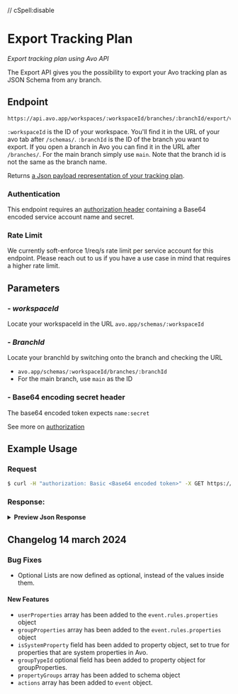 // cSpell:disable

# Export Tracking Plan

_Export tracking plan using Avo API_

The Export API gives you the possibility to export your Avo tracking plan as JSON Schema from any branch.

## Endpoint

```Url
https://api.avo.app/workspaces/:workspaceId/branches/:branchId/export/v1
```

`:workspaceId` is the ID of your workspace. You'll find it in the URL of your avo tab after `/schemas/`. `:branchId` is the ID of the branch you want to export. If you open a branch in Avo you can find it in the URL after `/branches/`. For the main branch simply use `main`. Note that the branch id is not the same as the branch name.

Returns [a Json payload representation of your tracking plan](/publishing/publishing/overview#payload-format).

### Authentication

This endpoint requires an [authorization header](/public-api/authentication#authenticating-with-avo-api) containing a Base64 encoded service account name and secret.

### Rate Limit

We currently soft-enforce 1/req/s rate limit per service account for this endpoint. Please reach out to us if you have a use case in mind that requires a higher rate limit.

## Parameters

### - _workspaceId_

Locate your workspaceId in the URL
`avo.app/schemas/:workspaceId`

### - _BranchId_

Locate your branchId by switching onto the branch and checking the URL

- `avo.app/schemas/:workspaceId/branches/:branchId`
- For the main branch, use `main` as the ID

### - Base64 encoding secret header

The base64 encoded token expects `name:secret`

See more on [authorization](/public-api/authentication#authenticating-with-avo-api)

## Example Usage

### Request

```sh
$ curl -H "authorization: Basic <Base64 encoded token>" -X GET https://api.avo.app/workspaces/:workspaceId/branches/main/export/v1
```

### Response:

<details>
<summary><b> Preview Json Response </b></summary>
```json
{
  "name": "Exported Tracking Plan: main",
  "events": [
    {
      "id": "C3XnUJ3kRq",
      "name": "page_viewed",
      "description": "When a user views a web page within the website",
      "triggers": [],
      "tags": ["Tier 3 - UI"],
      "categories": ["ujPLZEoj9"],
      "actions": ["skipLogEvent", "page"],
      "sources": [
        {
          "id": "Z8siDew5I",
          "name": "Website",
          "implementWithCodegen": true,
          "destinations": [
            {
              "id": "YQ2yA9OUm"
            }
          ]
        }
      ],
      "rules": {
        "$schema": "http://json-schema.org/draft-06/schema#",
        "type": "object",
        "required": ["properties", "nameMapping"],
        "nameMapping": [],
        "properties": {
          "properties": {
            "type": "object",
            "properties": {
              "page_title": {
                "id": "ElSfT9WzR",
                "index": 0,
                "description": "Title of the web page",
                "nameMapping": [],
                "isSystemProperty": false,
                "type": "string"
              },
              "page_url": {
                "id": "ojoRkR5_-",
                "index": 1,
                "description": "URL of the web page",
                "nameMapping": [],
                "isSystemProperty": false,
                "type": "string"
              },
              "page_query": {
                "id": "rQ8gO_Oyf",
                "index": 2,
                "description": "HTML query string from page URL (?variable=value etc)",
                "nameMapping": [],
                "isSystemProperty": false,
                "type": "string"
              },
              "app_name": {
                "id": "T3A3iFXh7P",
                "index": 3,
                "description": "Name of the application that is generating the events",
                "nameMapping": [],
                "isSystemProperty": true,
                "type": "string"
              },
              "app_version": {
                "id": "EPZIK4ZilD",
                "index": 4,
                "description": "Version of the application that is creating the events",
                "nameMapping": [],
                "isSystemProperty": true,
                "type": "string"
              }
            },
            "additionalProperties": false,
            "required": [
              "page_title",
              "page_url",
              "page_query",
              "app_name",
              "app_version"
            ]
          }
        }
      }
    },
    {
      "id": "3ysJ7dtvo",
      "name": "link_clicked",
      "description": "When a user clicks a web link",
      "triggers": [],
      "tags": ["Tier 3 - UI"],
      "categories": ["ujPLZEoj9"],
      "actions": ["logEvent"],
      "sources": [
        {
          "id": "Z8siDew5I",
          "name": "Website",
          "implementWithCodegen": true,
          "destinations": [
            {
              "id": "YQ2yA9OUm"
            }
          ]
        }
      ],
      "rules": {
        "$schema": "http://json-schema.org/draft-06/schema#",
        "type": "object",
        "required": ["properties", "nameMapping"],
        "nameMapping": [],
        "properties": {
          "properties": {
            "type": "object",
            "properties": {
              "link_label": {
                "id": "PBwPS4fHR",
                "index": 0,
                "description": "The label on the link as seen by the user",
                "nameMapping": [],
                "isSystemProperty": false,
                "type": "string"
              },
              "link_url": {
                "id": "najwoUnNr",
                "index": 1,
                "description": "The destination URL of the link",
                "nameMapping": [],
                "isSystemProperty": false,
                "type": "string"
              },
              "app_name": {
                "id": "T3A3iFXh7P",
                "index": 2,
                "description": "Name of the application that is generating the events",
                "nameMapping": [],
                "isSystemProperty": true,
                "type": "string"
              },
              "app_version": {
                "id": "EPZIK4ZilD",
                "index": 3,
                "description": "Version of the application that is creating the events",
                "nameMapping": [],
                "isSystemProperty": true,
                "type": "string"
              }
            },
            "additionalProperties": false,
            "required": ["link_label", "link_url", "app_name", "app_version"]
          }
        }
      }
    },
    {
      "id": "IoEtIvfQBw",
      "name": "user_account_created",
      "description": "When a user creates an account",
      "triggers": [],
      "tags": ["Tier 1 - Customer/Revenue"],
      "categories": ["U2yiEhv-z"],
      "actions": ["logEvent", "identify"],
      "sources": [
        {
          "id": "g8jALgEm8",
          "name": "Backend",
          "implementWithCodegen": true,
          "destinations": [
            {
              "id": "YQ2yA9OUm"
            },
            {
              "id": "jNEdDoL-7"
            },
            {
              "id": "MrfxKOlw8"
            }
          ]
        }
      ],
      "rules": {
        "$schema": "http://json-schema.org/draft-06/schema#",
        "type": "object",
        "required": ["properties", "nameMapping"],
        "nameMapping": [],
        "properties": {
          "properties": {
            "type": "object",
            "properties": {
              "authentication_method": {
                "id": "AQlf1NLD_k",
                "index": 0,
                "description": "The mechanism by which the user authenticated their account (e.g. Google SSO, Apple SSO, email/pass)",
                "nameMapping": [],
                "isSystemProperty": false,
                "type": "string"
              },
              "app_name": {
                "id": "T3A3iFXh7P",
                "index": 1,
                "description": "Name of the application that is generating the events",
                "nameMapping": [],
                "isSystemProperty": true,
                "type": "string"
              },
              "app_version": {
                "id": "EPZIK4ZilD",
                "index": 2,
                "description": "Version of the application that is creating the events",
                "nameMapping": [],
                "isSystemProperty": true,
                "type": "string"
              }
            },
            "additionalProperties": false,
            "required": ["authentication_method", "app_name", "app_version"]
          },
          "userProperties": {
            "type": "object",
            "properties": {
              "user_first_name": {
                "id": "HSBADFYrPB",
                "index": 0,
                "description": "User's first name",
                "nameMapping": [],
                "isSystemProperty": false,
                "type": "string"
              },
              "user_surname": {
                "id": "rSGLlBzhEg",
                "index": 1,
                "description": "User's surname",
                "nameMapping": [],
                "isSystemProperty": false,
                "type": "string"
              },
              "user_email_address": {
                "id": "sEaU5fCUNz",
                "index": 2,
                "description": "User's email address",
                "nameMapping": [],
                "isSystemProperty": false,
                "type": "string"
              },
              "user_country": {
                "id": "pQqfhfFcMZ",
                "index": 3,
                "description": "The country the user is based in",
                "nameMapping": [],
                "isSystemProperty": false,
                "type": "string"
              },
              "user_language": {
                "id": "jHb6HjMpbB",
                "index": 4,
                "description": "The language the user has set within the application",
                "nameMapping": [],
                "isSystemProperty": false,
                "type": "string"
              }
            },
            "additionalProperties": false,
            "required": [
              "user_first_name",
              "user_surname",
              "user_email_address",
              "user_country",
              "user_language"
            ]
          }
        }
      }
    },
    {
      "id": "usqGPDSbeL",
      "name": "product_viewed",
      "description": "When a user views a product page",
      "triggers": [],
      "tags": ["Tier 2 - Product"],
      "categories": ["o2odrHGgK"],
      "actions": ["logEvent"],
      "sources": [
        {
          "id": "WmAiFg1DR",
          "name": "Android",
          "implementWithCodegen": true,
          "destinations": [
            {
              "id": "YQ2yA9OUm"
            }
          ]
        },
        {
          "id": "8ZF8Z5i4M",
          "name": "iOS",
          "implementWithCodegen": true,
          "destinations": [
            {
              "id": "YQ2yA9OUm"
            }
          ]
        },
        {
          "id": "Z8siDew5I",
          "name": "Website",
          "implementWithCodegen": true,
          "destinations": [
            {
              "id": "YQ2yA9OUm"
            }
          ]
        }
      ],
      "rules": {
        "$schema": "http://json-schema.org/draft-06/schema#",
        "type": "object",
        "required": ["properties", "nameMapping"],
        "nameMapping": [],
        "properties": {
          "properties": {
            "type": "object",
            "properties": {
              "product_id": {
                "id": "Bslqe3Ili",
                "index": 0,
                "description": "Identifier for the product",
                "nameMapping": [],
                "isSystemProperty": false,
                "type": "string"
              },
              "product_display_name": {
                "id": "f2SJjht-L",
                "index": 1,
                "description": "The name of the product as shown to the user",
                "nameMapping": [],
                "isSystemProperty": false,
                "type": "string"
              },
              "product_price_usd": {
                "id": "kzGzqqf6D",
                "index": 2,
                "description": "The price of the product in USD (ex tax+shipping)",
                "nameMapping": [],
                "isSystemProperty": false,
                "type": "number"
              },
              "product_category": {
                "id": "QqDB4vxlK",
                "index": 3,
                "description": "The category of the product",
                "nameMapping": [],
                "isSystemProperty": false,
                "type": "string",
                "enum": ["electronics", "clothing", "food", "outdoors"]
              },
              "product_description": {
                "id": "8ZoOLi3hF",
                "index": 4,
                "description": "Description of the product",
                "nameMapping": [],
                "isSystemProperty": false,
                "type": "string"
              },
              "app_name": {
                "id": "T3A3iFXh7P",
                "index": 5,
                "description": "Name of the application that is generating the events",
                "nameMapping": [],
                "isSystemProperty": true,
                "type": "string"
              },
              "app_version": {
                "id": "EPZIK4ZilD",
                "index": 6,
                "description": "Version of the application that is creating the events",
                "nameMapping": [],
                "isSystemProperty": true,
                "type": "string"
              }
            },
            "additionalProperties": false,
            "required": [
              "product_id",
              "product_display_name",
              "product_price_usd",
              "product_category",
              "product_description",
              "app_name",
              "app_version"
            ]
          }
        }
      }
    },
    {
      "id": "VSKv7P38Cg",
      "name": "product_added_to_basket",
      "description": "When a user adds a product to their basket",
      "triggers": [],
      "tags": ["Tier 2 - Product"],
      "categories": ["o2odrHGgK"],
      "actions": ["logEvent"],
      "sources": [
        {
          "id": "WmAiFg1DR",
          "name": "Android",
          "implementWithCodegen": false,
          "destinations": [
            {
              "id": "jNEdDoL-7"
            },
            {
              "id": "YQ2yA9OUm"
            }
          ]
        },
        {
          "id": "8ZF8Z5i4M",
          "name": "iOS",
          "implementWithCodegen": false,
          "destinations": [
            {
              "id": "jNEdDoL-7"
            },
            {
              "id": "YQ2yA9OUm"
            }
          ]
        },
        {
          "id": "Z8siDew5I",
          "name": "Website",
          "implementWithCodegen": false,
          "destinations": [
            {
              "id": "YQ2yA9OUm"
            }
          ]
        }
      ],
      "rules": {
        "$schema": "http://json-schema.org/draft-06/schema#",
        "type": "object",
        "required": ["properties", "nameMapping"],
        "nameMapping": [],
        "properties": {
          "properties": {
            "type": "object",
            "properties": {
              "product_id": {
                "id": "Bslqe3Ili",
                "index": 0,
                "description": "Identifier for the product",
                "nameMapping": [],
                "isSystemProperty": false,
                "type": "string"
              },
              "product_display_name": {
                "id": "f2SJjht-L",
                "index": 1,
                "description": "The name of the product as shown to the user",
                "nameMapping": [],
                "isSystemProperty": false,
                "type": "string"
              },
              "product_price_usd": {
                "id": "kzGzqqf6D",
                "index": 2,
                "description": "The price of the product in USD (ex tax+shipping)",
                "nameMapping": [],
                "isSystemProperty": false,
                "type": "number"
              },
              "product_category": {
                "id": "QqDB4vxlK",
                "index": 3,
                "description": "The category of the product",
                "nameMapping": [],
                "isSystemProperty": false,
                "type": "string",
                "enum": ["electronics", "clothing", "food", "outdoors"]
              },
              "product_description": {
                "id": "8ZoOLi3hF",
                "index": 4,
                "description": "Description of the product",
                "nameMapping": [],
                "isSystemProperty": false,
                "type": "string"
              },
              "app_name": {
                "id": "T3A3iFXh7P",
                "index": 5,
                "description": "Name of the application that is generating the events",
                "nameMapping": [],
                "isSystemProperty": true,
                "type": "string"
              },
              "app_version": {
                "id": "EPZIK4ZilD",
                "index": 6,
                "description": "Version of the application that is creating the events",
                "nameMapping": [],
                "isSystemProperty": true,
                "type": "string"
              }
            },
            "additionalProperties": false,
            "required": [
              "product_id",
              "product_display_name",
              "product_price_usd",
              "product_category",
              "product_description",
              "app_name",
              "app_version"
            ]
          }
        }
      }
    },
    {
      "id": "7G61o4B9G",
      "name": "checkout_started",
      "description": "When a user starts the checkout process",
      "triggers": [],
      "tags": ["Tier 1 - Customer/Revenue"],
      "categories": ["crsxPVqkt"],
      "actions": ["logEvent"],
      "sources": [
        {
          "id": "WmAiFg1DR",
          "name": "Android",
          "implementWithCodegen": false,
          "destinations": [
            {
              "id": "MrfxKOlw8"
            },
            {
              "id": "jNEdDoL-7"
            },
            {
              "id": "YQ2yA9OUm"
            }
          ]
        },
        {
          "id": "8ZF8Z5i4M",
          "name": "iOS",
          "implementWithCodegen": false,
          "destinations": [
            {
              "id": "MrfxKOlw8"
            },
            {
              "id": "jNEdDoL-7"
            },
            {
              "id": "YQ2yA9OUm"
            }
          ]
        },
        {
          "id": "Z8siDew5I",
          "name": "Website",
          "implementWithCodegen": false,
          "destinations": [
            {
              "id": "YQ2yA9OUm"
            },
            {
              "id": "jNEdDoL-7"
            }
          ]
        }
      ],
      "rules": {
        "$schema": "http://json-schema.org/draft-06/schema#",
        "type": "object",
        "required": ["properties", "nameMapping"],
        "nameMapping": [],
        "properties": {
          "properties": {
            "type": "object",
            "properties": {
              "checkout_id": {
                "id": "9_FVqqEuw",
                "index": 0,
                "description": "Identifier for the checkout process",
                "nameMapping": [],
                "isSystemProperty": false,
                "type": "string"
              },
              "checkout_basket": {
                "id": "SqIVNBclU",
                "index": 1,
                "description": "List of product property bundle objects",
                "nameMapping": [],
                "isSystemProperty": false,
                "type": "array",
                "items": {
                  "type": "object",
                  "properties": {},
                  "additionalProperties": false
                }
              },
              "checkout_payment_method": {
                "id": "TXFbynuna",
                "index": 2,
                "description": "The payment method selected during the checkout",
                "nameMapping": [],
                "isSystemProperty": false,
                "type": ["string", "null"],
                "enum": ["paypal", "card", "gpay", "apple_pay"]
              },
              "checkout_total_local": {
                "id": "0pM63DmMx",
                "index": 3,
                "description": "Total amount of the order in local currency (ex shipping + tax)",
                "nameMapping": [],
                "isSystemProperty": false,
                "type": "number"
              },
              "checkout_delivery_address": {
                "id": "IR8foGF9s",
                "index": 4,
                "description": "Delivery address for the order to be shipped to",
                "nameMapping": [],
                "isSystemProperty": false,
                "type": ["string", "null"]
              },
              "checkout_delivery_method": {
                "id": "Ew_BIhOfS",
                "index": 5,
                "description": "The delivery method selected during the checkout process",
                "nameMapping": [],
                "isSystemProperty": false,
                "type": ["string", "null"],
                "enum": ["next_day", "standard", "named_day"]
              },
              "app_name": {
                "id": "T3A3iFXh7P",
                "index": 6,
                "description": "Name of the application that is generating the events",
                "nameMapping": [],
                "isSystemProperty": true,
                "type": "string"
              },
              "app_version": {
                "id": "EPZIK4ZilD",
                "index": 7,
                "description": "Version of the application that is creating the events",
                "nameMapping": [],
                "isSystemProperty": true,
                "type": "string"
              }
            },
            "additionalProperties": false,
            "required": [
              "checkout_id",
              "checkout_basket",
              "checkout_total_local",
              "app_name",
              "app_version"
            ]
          }
        }
      }
    },
    {
      "id": "dKxlmCGgz",
      "name": "product_removed_from_basket",
      "description": "When a user removes a product from the basket",
      "triggers": [],
      "tags": ["Tier 2 - Product"],
      "categories": ["o2odrHGgK"],
      "actions": ["logEvent"],
      "sources": [
        {
          "id": "WmAiFg1DR",
          "name": "Android",
          "implementWithCodegen": true,
          "destinations": [
            {
              "id": "YQ2yA9OUm"
            }
          ]
        },
        {
          "id": "8ZF8Z5i4M",
          "name": "iOS",
          "implementWithCodegen": true,
          "destinations": [
            {
              "id": "YQ2yA9OUm"
            }
          ]
        },
        {
          "id": "Z8siDew5I",
          "name": "Website",
          "implementWithCodegen": true,
          "destinations": [
            {
              "id": "YQ2yA9OUm"
            }
          ]
        }
      ],
      "rules": {
        "$schema": "http://json-schema.org/draft-06/schema#",
        "type": "object",
        "required": ["properties", "nameMapping"],
        "nameMapping": [],
        "properties": {
          "properties": {
            "type": "object",
            "properties": {
              "product_id": {
                "id": "Bslqe3Ili",
                "index": 0,
                "description": "Identifier for the product",
                "nameMapping": [],
                "isSystemProperty": false,
                "type": "string"
              },
              "product_display_name": {
                "id": "f2SJjht-L",
                "index": 1,
                "description": "The name of the product as shown to the user",
                "nameMapping": [],
                "isSystemProperty": false,
                "type": "string"
              },
              "product_price_usd": {
                "id": "kzGzqqf6D",
                "index": 2,
                "description": "The price of the product in USD (ex tax+shipping)",
                "nameMapping": [],
                "isSystemProperty": false,
                "type": "number"
              },
              "product_category": {
                "id": "QqDB4vxlK",
                "index": 3,
                "description": "The category of the product",
                "nameMapping": [],
                "isSystemProperty": false,
                "type": "string",
                "enum": ["electronics", "clothing", "food", "outdoors"]
              },
              "product_description": {
                "id": "8ZoOLi3hF",
                "index": 4,
                "description": "Description of the product",
                "nameMapping": [],
                "isSystemProperty": false,
                "type": "string"
              },
              "app_name": {
                "id": "T3A3iFXh7P",
                "index": 5,
                "description": "Name of the application that is generating the events",
                "nameMapping": [],
                "isSystemProperty": true,
                "type": "string"
              },
              "app_version": {
                "id": "EPZIK4ZilD",
                "index": 6,
                "description": "Version of the application that is creating the events",
                "nameMapping": [],
                "isSystemProperty": true,
                "type": "string"
              }
            },
            "additionalProperties": false,
            "required": [
              "product_id",
              "product_display_name",
              "product_price_usd",
              "product_category",
              "product_description",
              "app_name",
              "app_version"
            ]
          }
        }
      }
    },
    {
      "id": "taWnl30zC",
      "name": "user_logged_in",
      "description": "When a user logs into their account",
      "triggers": [],
      "tags": ["Tier 3 - UI"],
      "categories": ["ujPLZEoj9"],
      "actions": ["logEvent", "identify"],
      "sources": [
        {
          "id": "WmAiFg1DR",
          "name": "Android",
          "implementWithCodegen": true,
          "destinations": [
            {
              "id": "YQ2yA9OUm"
            }
          ]
        },
        {
          "id": "8ZF8Z5i4M",
          "name": "iOS",
          "implementWithCodegen": true,
          "destinations": [
            {
              "id": "YQ2yA9OUm"
            }
          ]
        },
        {
          "id": "Z8siDew5I",
          "name": "Website",
          "implementWithCodegen": true,
          "destinations": [
            {
              "id": "YQ2yA9OUm"
            }
          ]
        }
      ],
      "rules": {
        "$schema": "http://json-schema.org/draft-06/schema#",
        "type": "object",
        "required": ["properties", "nameMapping"],
        "nameMapping": [],
        "properties": {
          "properties": {
            "type": "object",
            "properties": {
              "authentication_method": {
                "id": "AQlf1NLD_k",
                "index": 0,
                "description": "The mechanism by which the user authenticated their account (e.g. Google SSO, Apple SSO, email/pass)",
                "nameMapping": [],
                "isSystemProperty": false,
                "type": "string"
              },
              "app_name": {
                "id": "T3A3iFXh7P",
                "index": 1,
                "description": "Name of the application that is generating the events",
                "nameMapping": [],
                "isSystemProperty": true,
                "type": "string"
              },
              "app_version": {
                "id": "EPZIK4ZilD",
                "index": 2,
                "description": "Version of the application that is creating the events",
                "nameMapping": [],
                "isSystemProperty": true,
                "type": "string"
              }
            },
            "additionalProperties": false,
            "required": ["authentication_method", "app_name", "app_version"]
          }
        }
      }
    },
    {
      "id": "UZqMos5s2",
      "name": "checkout_delivery_confirmed",
      "description": "When a user adds/confirms their delivery details",
      "triggers": [],
      "tags": ["Tier 2 - Product"],
      "categories": ["crsxPVqkt"],
      "actions": ["logEvent"],
      "sources": [
        {
          "id": "WmAiFg1DR",
          "name": "Android",
          "implementWithCodegen": true,
          "destinations": [
            {
              "id": "YQ2yA9OUm"
            }
          ]
        },
        {
          "id": "8ZF8Z5i4M",
          "name": "iOS",
          "implementWithCodegen": true,
          "destinations": [
            {
              "id": "YQ2yA9OUm"
            }
          ]
        },
        {
          "id": "Z8siDew5I",
          "name": "Website",
          "implementWithCodegen": true,
          "destinations": [
            {
              "id": "YQ2yA9OUm"
            }
          ]
        }
      ],
      "rules": {
        "$schema": "http://json-schema.org/draft-06/schema#",
        "type": "object",
        "required": ["properties", "nameMapping"],
        "nameMapping": [],
        "properties": {
          "properties": {
            "type": "object",
            "properties": {
              "checkout_id": {
                "id": "9_FVqqEuw",
                "index": 0,
                "description": "Identifier for the checkout process",
                "nameMapping": [],
                "isSystemProperty": false,
                "type": "string"
              },
              "checkout_basket": {
                "id": "SqIVNBclU",
                "index": 1,
                "description": "List of product property bundle objects",
                "nameMapping": [],
                "isSystemProperty": false,
                "type": "array",
                "items": {
                  "type": "object",
                  "properties": {},
                  "additionalProperties": false
                }
              },
              "checkout_payment_method": {
                "id": "TXFbynuna",
                "index": 2,
                "description": "The payment method selected during the checkout",
                "nameMapping": [],
                "isSystemProperty": false,
                "type": ["string", "null"],
                "enum": ["paypal", "card", "gpay", "apple_pay"]
              },
              "checkout_total_local": {
                "id": "0pM63DmMx",
                "index": 3,
                "description": "Total amount of the order in local currency (ex shipping + tax)",
                "nameMapping": [],
                "isSystemProperty": false,
                "type": "number"
              },
              "checkout_delivery_address": {
                "id": "IR8foGF9s",
                "index": 4,
                "description": "Delivery address for the order to be shipped to",
                "nameMapping": [],
                "isSystemProperty": false,
                "type": "string"
              },
              "checkout_delivery_method": {
                "id": "Ew_BIhOfS",
                "index": 5,
                "description": "The delivery method selected during the checkout process",
                "nameMapping": [],
                "isSystemProperty": false,
                "type": "string",
                "enum": ["next_day", "standard", "named_day"]
              },
              "app_name": {
                "id": "T3A3iFXh7P",
                "index": 6,
                "description": "Name of the application that is generating the events",
                "nameMapping": [],
                "isSystemProperty": true,
                "type": "string"
              },
              "app_version": {
                "id": "EPZIK4ZilD",
                "index": 7,
                "description": "Version of the application that is creating the events",
                "nameMapping": [],
                "isSystemProperty": true,
                "type": "string"
              }
            },
            "additionalProperties": false,
            "required": [
              "checkout_id",
              "checkout_basket",
              "checkout_total_local",
              "checkout_delivery_address",
              "checkout_delivery_method",
              "app_name",
              "app_version"
            ]
          }
        }
      }
    },
    {
      "id": "DsgnVFXkV",
      "name": "checkout_payment_confirmed",
      "description": "When a user adds/confirms their payment details",
      "triggers": [],
      "tags": ["Tier 2 - Product"],
      "categories": ["crsxPVqkt"],
      "actions": ["logEvent"],
      "sources": [
        {
          "id": "WmAiFg1DR",
          "name": "Android",
          "implementWithCodegen": false,
          "destinations": [
            {
              "id": "YQ2yA9OUm"
            }
          ]
        },
        {
          "id": "8ZF8Z5i4M",
          "name": "iOS",
          "implementWithCodegen": false,
          "destinations": [
            {
              "id": "YQ2yA9OUm"
            }
          ]
        },
        {
          "id": "Z8siDew5I",
          "name": "Website",
          "implementWithCodegen": false,
          "destinations": [
            {
              "id": "YQ2yA9OUm"
            }
          ]
        }
      ],
      "rules": {
        "$schema": "http://json-schema.org/draft-06/schema#",
        "type": "object",
        "required": ["properties", "nameMapping"],
        "nameMapping": [],
        "properties": {
          "properties": {
            "type": "object",
            "properties": {
              "checkout_id": {
                "id": "9_FVqqEuw",
                "index": 0,
                "description": "Identifier for the checkout process",
                "nameMapping": [],
                "isSystemProperty": false,
                "type": "string"
              },
              "checkout_basket": {
                "id": "SqIVNBclU",
                "index": 1,
                "description": "List of product property bundle objects",
                "nameMapping": [],
                "isSystemProperty": false,
                "type": "array",
                "items": {
                  "type": "object",
                  "properties": {},
                  "additionalProperties": false
                }
              },
              "checkout_payment_method": {
                "id": "TXFbynuna",
                "index": 2,
                "description": "The payment method selected during the checkout",
                "nameMapping": [],
                "isSystemProperty": false,
                "type": "string",
                "enum": ["paypal", "card", "gpay", "apple_pay"]
              },
              "checkout_total_local": {
                "id": "0pM63DmMx",
                "index": 3,
                "description": "Total amount of the order in local currency (ex shipping + tax)",
                "nameMapping": [],
                "isSystemProperty": false,
                "type": "number"
              },
              "checkout_delivery_address": {
                "id": "IR8foGF9s",
                "index": 4,
                "description": "Delivery address for the order to be shipped to",
                "nameMapping": [],
                "isSystemProperty": false,
                "type": "string"
              },
              "checkout_delivery_method": {
                "id": "Ew_BIhOfS",
                "index": 5,
                "description": "The delivery method selected during the checkout process",
                "nameMapping": [],
                "isSystemProperty": false,
                "type": "string",
                "enum": ["next_day", "standard", "named_day"]
              },
              "app_name": {
                "id": "T3A3iFXh7P",
                "index": 6,
                "description": "Name of the application that is generating the events",
                "nameMapping": [],
                "isSystemProperty": true,
                "type": "string"
              },
              "app_version": {
                "id": "EPZIK4ZilD",
                "index": 7,
                "description": "Version of the application that is creating the events",
                "nameMapping": [],
                "isSystemProperty": true,
                "type": "string"
              }
            },
            "additionalProperties": false,
            "required": [
              "checkout_id",
              "checkout_basket",
              "checkout_payment_method",
              "checkout_total_local",
              "checkout_delivery_address",
              "checkout_delivery_method",
              "app_name",
              "app_version"
            ]
          }
        }
      }
    },
    {
      "id": "BtBhbKNW1",
      "name": "checkout_completed",
      "description": "When a checkout has completed successfully",
      "triggers": [],
      "tags": ["Tier 1 - Customer/Revenue"],
      "categories": ["crsxPVqkt"],
      "actions": ["logEvent"],
      "sources": [
        {
          "id": "g8jALgEm8",
          "name": "Backend",
          "implementWithCodegen": true,
          "destinations": [
            {
              "id": "YQ2yA9OUm"
            },
            {
              "id": "jNEdDoL-7"
            },
            {
              "id": "MrfxKOlw8"
            }
          ]
        }
      ],
      "rules": {
        "$schema": "http://json-schema.org/draft-06/schema#",
        "type": "object",
        "required": ["properties", "nameMapping"],
        "nameMapping": [],
        "properties": {
          "properties": {
            "type": "object",
            "properties": {
              "checkout_id": {
                "id": "9_FVqqEuw",
                "index": 0,
                "description": "Identifier for the checkout process",
                "nameMapping": [],
                "isSystemProperty": false,
                "type": "string"
              },
              "checkout_basket": {
                "id": "SqIVNBclU",
                "index": 1,
                "description": "List of product property bundle objects",
                "nameMapping": [],
                "isSystemProperty": false,
                "type": "array",
                "items": {
                  "type": "object",
                  "properties": {},
                  "additionalProperties": false
                }
              },
              "checkout_payment_method": {
                "id": "TXFbynuna",
                "index": 2,
                "description": "The payment method selected during the checkout",
                "nameMapping": [],
                "isSystemProperty": false,
                "type": "string",
                "enum": ["paypal", "card", "gpay", "apple_pay"]
              },
              "checkout_total_local": {
                "id": "0pM63DmMx",
                "index": 3,
                "description": "Total amount of the order in local currency (ex shipping + tax)",
                "nameMapping": [],
                "isSystemProperty": false,
                "type": "number"
              },
              "checkout_delivery_address": {
                "id": "IR8foGF9s",
                "index": 4,
                "description": "Delivery address for the order to be shipped to",
                "nameMapping": [],
                "isSystemProperty": false,
                "type": "string"
              },
              "checkout_delivery_method": {
                "id": "Ew_BIhOfS",
                "index": 5,
                "description": "The delivery method selected during the checkout process",
                "nameMapping": [],
                "isSystemProperty": false,
                "type": "string",
                "enum": ["next_day", "standard", "named_day"]
              },
              "app_name": {
                "id": "T3A3iFXh7P",
                "index": 6,
                "description": "Name of the application that is generating the events",
                "nameMapping": [],
                "isSystemProperty": true,
                "type": "string"
              },
              "app_version": {
                "id": "EPZIK4ZilD",
                "index": 7,
                "description": "Version of the application that is creating the events",
                "nameMapping": [],
                "isSystemProperty": true,
                "type": "string"
              }
            },
            "additionalProperties": false,
            "required": [
              "checkout_id",
              "checkout_basket",
              "checkout_payment_method",
              "checkout_total_local",
              "checkout_delivery_address",
              "checkout_delivery_method",
              "app_name",
              "app_version"
            ]
          }
        }
      }
    },
    {
      "id": "lNHB3Im57",
      "name": "checkout_failed",
      "description": "When a checkout is unable to complete",
      "triggers": [],
      "tags": ["Tier 2 - Product"],
      "categories": ["crsxPVqkt"],
      "actions": ["logEvent"],
      "sources": [
        {
          "id": "g8jALgEm8",
          "name": "Backend",
          "implementWithCodegen": true,
          "destinations": [
            {
              "id": "YQ2yA9OUm"
            },
            {
              "id": "jNEdDoL-7"
            }
          ]
        }
      ],
      "rules": {
        "$schema": "http://json-schema.org/draft-06/schema#",
        "type": "object",
        "required": ["properties", "nameMapping"],
        "nameMapping": [],
        "properties": {
          "properties": {
            "type": "object",
            "properties": {
              "checkout_id": {
                "id": "9_FVqqEuw",
                "index": 0,
                "description": "Identifier for the checkout process",
                "nameMapping": [],
                "isSystemProperty": false,
                "type": "string"
              },
              "checkout_basket": {
                "id": "SqIVNBclU",
                "index": 1,
                "description": "List of product property bundle objects",
                "nameMapping": [],
                "isSystemProperty": false,
                "type": "array",
                "items": {
                  "type": "object",
                  "properties": {},
                  "additionalProperties": false
                }
              },
              "checkout_payment_method": {
                "id": "TXFbynuna",
                "index": 2,
                "description": "The payment method selected during the checkout",
                "nameMapping": [],
                "isSystemProperty": false,
                "type": ["string", "null"],
                "enum": ["paypal", "card", "gpay", "apple_pay"]
              },
              "checkout_total_local": {
                "id": "0pM63DmMx",
                "index": 3,
                "description": "Total amount of the order in local currency (ex shipping + tax)",
                "nameMapping": [],
                "isSystemProperty": false,
                "type": ["number", "null"]
              },
              "checkout_delivery_address": {
                "id": "IR8foGF9s",
                "index": 4,
                "description": "Delivery address for the order to be shipped to",
                "nameMapping": [],
                "isSystemProperty": false,
                "type": ["string", "null"]
              },
              "checkout_delivery_method": {
                "id": "Ew_BIhOfS",
                "index": 5,
                "description": "The delivery method selected during the checkout process",
                "nameMapping": [],
                "isSystemProperty": false,
                "type": ["string", "null"],
                "enum": ["next_day", "standard", "named_day"]
              },
              "app_name": {
                "id": "T3A3iFXh7P",
                "index": 6,
                "description": "Name of the application that is generating the events",
                "nameMapping": [],
                "isSystemProperty": true,
                "type": "string"
              },
              "app_version": {
                "id": "EPZIK4ZilD",
                "index": 7,
                "description": "Version of the application that is creating the events",
                "nameMapping": [],
                "isSystemProperty": true,
                "type": "string"
              }
            },
            "additionalProperties": false,
            "required": [
              "checkout_id",
              "checkout_basket",
              "app_name",
              "app_version"
            ]
          }
        }
      }
    },
    {
      "id": "Ds6WH3R15",
      "name": "user_logged_out",
      "description": "When a user logs out of their account",
      "triggers": [],
      "tags": ["Tier 3 - UI"],
      "categories": ["ujPLZEoj9"],
      "actions": ["logEvent", "unidentify"],
      "sources": [
        {
          "id": "WmAiFg1DR",
          "name": "Android",
          "implementWithCodegen": true,
          "destinations": [
            {
              "id": "YQ2yA9OUm"
            }
          ]
        },
        {
          "id": "8ZF8Z5i4M",
          "name": "iOS",
          "implementWithCodegen": true,
          "destinations": [
            {
              "id": "YQ2yA9OUm"
            }
          ]
        },
        {
          "id": "Z8siDew5I",
          "name": "Website",
          "implementWithCodegen": true,
          "destinations": [
            {
              "id": "YQ2yA9OUm"
            }
          ]
        }
      ],
      "rules": {
        "$schema": "http://json-schema.org/draft-06/schema#",
        "type": "object",
        "required": ["properties", "nameMapping"],
        "nameMapping": [],
        "properties": {
          "properties": {
            "type": "object",
            "properties": {
              "app_name": {
                "id": "T3A3iFXh7P",
                "index": 0,
                "description": "Name of the application that is generating the events",
                "nameMapping": [],
                "isSystemProperty": true,
                "type": "string"
              },
              "app_version": {
                "id": "EPZIK4ZilD",
                "index": 1,
                "description": "Version of the application that is creating the events",
                "nameMapping": [],
                "isSystemProperty": true,
                "type": "string"
              }
            },
            "additionalProperties": false,
            "required": ["app_name", "app_version"]
          }
        }
      }
    },
    {
      "id": "eznH-ro_n",
      "name": "checkout_abandoned",
      "description": "When a user starts the checkout process but fails to complete within the session",
      "triggers": [],
      "tags": ["Tier 2 - Product"],
      "categories": ["crsxPVqkt"],
      "actions": ["logEvent"],
      "sources": [
        {
          "id": "g8jALgEm8",
          "name": "Backend",
          "implementWithCodegen": true,
          "destinations": [
            {
              "id": "YQ2yA9OUm"
            },
            {
              "id": "jNEdDoL-7"
            }
          ]
        }
      ],
      "rules": {
        "$schema": "http://json-schema.org/draft-06/schema#",
        "type": "object",
        "required": ["properties", "nameMapping"],
        "nameMapping": [],
        "properties": {
          "properties": {
            "type": "object",
            "properties": {
              "checkout_id": {
                "id": "9_FVqqEuw",
                "index": 0,
                "description": "Identifier for the checkout process",
                "nameMapping": [],
                "isSystemProperty": false,
                "type": "string"
              },
              "checkout_basket": {
                "id": "SqIVNBclU",
                "index": 1,
                "description": "List of product property bundle objects",
                "nameMapping": [],
                "isSystemProperty": false,
                "type": "array",
                "items": {
                  "type": "object",
                  "properties": {},
                  "additionalProperties": false
                }
              },
              "checkout_payment_method": {
                "id": "TXFbynuna",
                "index": 2,
                "description": "The payment method selected during the checkout",
                "nameMapping": [],
                "isSystemProperty": false,
                "type": ["string", "null"],
                "enum": ["paypal", "card", "gpay", "apple_pay"]
              },
              "checkout_total_local": {
                "id": "0pM63DmMx",
                "index": 3,
                "description": "Total amount of the order in local currency (ex shipping + tax)",
                "nameMapping": [],
                "isSystemProperty": false,
                "type": ["number", "null"]
              },
              "checkout_delivery_address": {
                "id": "IR8foGF9s",
                "index": 4,
                "description": "Delivery address for the order to be shipped to",
                "nameMapping": [],
                "isSystemProperty": false,
                "type": ["string", "null"]
              },
              "checkout_delivery_method": {
                "id": "Ew_BIhOfS",
                "index": 5,
                "description": "The delivery method selected during the checkout process",
                "nameMapping": [],
                "isSystemProperty": false,
                "type": ["string", "null"],
                "enum": ["next_day", "standard", "named_day"]
              },
              "app_name": {
                "id": "T3A3iFXh7P",
                "index": 6,
                "description": "Name of the application that is generating the events",
                "nameMapping": [],
                "isSystemProperty": true,
                "type": "string"
              },
              "app_version": {
                "id": "EPZIK4ZilD",
                "index": 7,
                "description": "Version of the application that is creating the events",
                "nameMapping": [],
                "isSystemProperty": true,
                "type": "string"
              }
            },
            "additionalProperties": false,
            "required": [
              "checkout_id",
              "checkout_basket",
              "app_name",
              "app_version"
            ]
          }
        }
      }
    },
    {
      "id": "7npoe1yq6",
      "name": "user_account_verified",
      "description": "When a user confirms their email address and successfully verifies their account",
      "triggers": [],
      "tags": ["Tier 2 - Product"],
      "categories": ["U2yiEhv-z"],
      "actions": ["logEvent"],
      "sources": [
        {
          "id": "g8jALgEm8",
          "name": "Backend",
          "implementWithCodegen": true,
          "destinations": [
            {
              "id": "YQ2yA9OUm"
            },
            {
              "id": "jNEdDoL-7"
            },
            {
              "id": "MrfxKOlw8"
            }
          ]
        }
      ],
      "rules": {
        "$schema": "http://json-schema.org/draft-06/schema#",
        "type": "object",
        "required": ["properties", "nameMapping"],
        "nameMapping": [],
        "properties": {
          "properties": {
            "type": "object",
            "properties": {
              "app_name": {
                "id": "T3A3iFXh7P",
                "index": 0,
                "description": "Name of the application that is generating the events",
                "nameMapping": [],
                "isSystemProperty": true,
                "type": "string"
              },
              "app_version": {
                "id": "EPZIK4ZilD",
                "index": 1,
                "description": "Version of the application that is creating the events",
                "nameMapping": [],
                "isSystemProperty": true,
                "type": "string"
              }
            },
            "additionalProperties": false,
            "required": ["app_name", "app_version"]
          }
        }
      }
    },
    {
      "id": "jsvqaGWpl",
      "name": "screen_viewed",
      "description": "When a user views a screen within the mobile apps",
      "triggers": [],
      "tags": ["Tier 3 - UI"],
      "categories": ["ujPLZEoj9"],
      "actions": ["skipLogEvent", "page"],
      "sources": [
        {
          "id": "WmAiFg1DR",
          "name": "Android",
          "implementWithCodegen": true,
          "destinations": [
            {
              "id": "YQ2yA9OUm"
            }
          ]
        },
        {
          "id": "8ZF8Z5i4M",
          "name": "iOS",
          "implementWithCodegen": true,
          "destinations": [
            {
              "id": "YQ2yA9OUm"
            }
          ]
        }
      ],
      "rules": {
        "$schema": "http://json-schema.org/draft-06/schema#",
        "type": "object",
        "required": ["properties", "nameMapping"],
        "nameMapping": [],
        "properties": {
          "properties": {
            "type": "object",
            "properties": {
              "screen_name": {
                "id": "ewJGkBUN4B",
                "index": 0,
                "description": "Name of the screen",
                "nameMapping": [],
                "isSystemProperty": false,
                "type": "string"
              },
              "app_name": {
                "id": "T3A3iFXh7P",
                "index": 1,
                "description": "Name of the application that is generating the events",
                "nameMapping": [],
                "isSystemProperty": true,
                "type": "string"
              },
              "app_version": {
                "id": "EPZIK4ZilD",
                "index": 2,
                "description": "Version of the application that is creating the events",
                "nameMapping": [],
                "isSystemProperty": true,
                "type": "string"
              }
            },
            "additionalProperties": false,
            "required": ["screen_name", "app_name", "app_version"]
          }
        }
      }
    },
    {
      "id": "l_-GUpBCa",
      "name": "app_opened",
      "description": "When the user opens the app",
      "triggers": [],
      "tags": ["Tier 3 - UI"],
      "categories": ["ujPLZEoj9"],
      "actions": ["logEvent"],
      "sources": [
        {
          "id": "WmAiFg1DR",
          "name": "Android",
          "implementWithCodegen": true,
          "destinations": [
            {
              "id": "YQ2yA9OUm"
            }
          ]
        },
        {
          "id": "8ZF8Z5i4M",
          "name": "iOS",
          "implementWithCodegen": true,
          "destinations": [
            {
              "id": "YQ2yA9OUm"
            }
          ]
        }
      ],
      "rules": {
        "$schema": "http://json-schema.org/draft-06/schema#",
        "type": "object",
        "required": ["properties", "nameMapping"],
        "nameMapping": [],
        "properties": {
          "properties": {
            "type": "object",
            "properties": {
              "utm_term": {
                "id": "P0RqnLoYI",
                "index": 0,
                "description": "The value for the UTM term parameter if a deep link was used",
                "nameMapping": [],
                "isSystemProperty": false,
                "type": "string"
              },
              "utm_source": {
                "id": "nt_xkeJ_X",
                "index": 1,
                "description": "The value for the UTM source parameter if a deep link was used",
                "nameMapping": [],
                "isSystemProperty": false,
                "type": "string"
              },
              "utm_medium": {
                "id": "PYlRhqIbU",
                "index": 2,
                "description": "The value for the UTM medium parameter if a deep link was used",
                "nameMapping": [],
                "isSystemProperty": false,
                "type": "string"
              },
              "utm_content": {
                "id": "BnYpd6LGX",
                "index": 3,
                "description": "The value for the UTM content parameter if a deep link was used",
                "nameMapping": [],
                "isSystemProperty": false,
                "type": "string"
              },
              "utm_campaign": {
                "id": "_7cSXSWo1",
                "index": 4,
                "description": "The value for the UTM campaign parameter if a deep link was used",
                "nameMapping": [],
                "isSystemProperty": false,
                "type": "string"
              },
              "app_name": {
                "id": "T3A3iFXh7P",
                "index": 5,
                "description": "Name of the application that is generating the events",
                "nameMapping": [],
                "isSystemProperty": true,
                "type": "string"
              },
              "app_version": {
                "id": "EPZIK4ZilD",
                "index": 6,
                "description": "Version of the application that is creating the events",
                "nameMapping": [],
                "isSystemProperty": true,
                "type": "string"
              }
            },
            "additionalProperties": false,
            "required": [
              "utm_term",
              "utm_source",
              "utm_medium",
              "utm_content",
              "utm_campaign",
              "app_name",
              "app_version"
            ]
          }
        }
      }
    },
    {
      "id": "_CAGHkyxZ",
      "name": "user_app_tracking_presented",
      "description": "When a user is presented with the iOS App Tracking Transparency message",
      "triggers": [],
      "tags": ["Tier 2 - Product"],
      "categories": ["U2yiEhv-z"],
      "actions": ["logEvent"],
      "sources": [
        {
          "id": "8ZF8Z5i4M",
          "name": "iOS",
          "implementWithCodegen": false,
          "destinations": [
            {
              "id": "MrfxKOlw8"
            },
            {
              "id": "jNEdDoL-7"
            },
            {
              "id": "YQ2yA9OUm"
            }
          ]
        }
      ],
      "rules": {
        "$schema": "http://json-schema.org/draft-06/schema#",
        "type": "object",
        "required": ["properties", "nameMapping"],
        "nameMapping": [],
        "properties": {
          "properties": {
            "type": "object",
            "properties": {
              "ios_tracking_enabled": {
                "id": "MLjH5QhC8u",
                "index": 0,
                "description": "Whether the user has enabled app tracking for the app within iOS",
                "nameMapping": [],
                "isSystemProperty": false,
                "type": "string"
              },
              "app_name": {
                "id": "T3A3iFXh7P",
                "index": 1,
                "description": "Name of the application that is generating the events",
                "nameMapping": [],
                "isSystemProperty": true,
                "type": "string"
              },
              "app_version": {
                "id": "EPZIK4ZilD",
                "index": 2,
                "description": "Version of the application that is creating the events",
                "nameMapping": [],
                "isSystemProperty": true,
                "type": "string"
              }
            },
            "additionalProperties": false,
            "required": ["ios_tracking_enabled", "app_name", "app_version"]
          },
          "userProperties": {
            "type": "object",
            "properties": {
              "user_ios_tracking_enabled": {
                "id": "kc8fxETds",
                "index": 0,
                "description": "Whether the user has enabled app tracking for the app within iOS",
                "nameMapping": [],
                "isSystemProperty": false,
                "type": "boolean"
              }
            },
            "additionalProperties": false,
            "required": ["user_ios_tracking_enabled"]
          }
        }
      }
    }
  ],
  "metrics": {},
  "sources": {
    "Z8siDew5I": {
      "id": "Z8siDew5I",
      "name": "Website",
      "programmingLanguage": "JavaScript_V2",
      "developmentPlatform": "Web",
      "destinations": ["YQ2yA9OUm", "jNEdDoL-7"]
    },
    "g8jALgEm8": {
      "id": "g8jALgEm8",
      "name": "Backend",
      "programmingLanguage": "Python3",
      "developmentPlatform": "Python",
      "destinations": ["YQ2yA9OUm", "jNEdDoL-7", "MrfxKOlw8"]
    },
    "8ZF8Z5i4M": {
      "id": "8ZF8Z5i4M",
      "name": "iOS",
      "programmingLanguage": "Swift",
      "developmentPlatform": "IOS",
      "destinations": ["MrfxKOlw8", "jNEdDoL-7", "YQ2yA9OUm"]
    },
    "WmAiFg1DR": {
      "id": "WmAiFg1DR",
      "name": "Android",
      "programmingLanguage": "Java",
      "developmentPlatform": "Android",
      "destinations": ["MrfxKOlw8", "jNEdDoL-7", "YQ2yA9OUm"]
    }
  },
  "destinations": {
    "YQ2yA9OUm": {
      "id": "YQ2yA9OUm",
      "name": "RudderStack",
      "type": "Rudderstack"
    },
    "jNEdDoL-7": {
      "id": "jNEdDoL-7",
      "name": "Braze",
      "type": "Braze"
    },
    "MrfxKOlw8": {
      "id": "MrfxKOlw8",
      "name": "AppsFlyer",
      "type": "AppsFlyer"
    }
  },
  "categories": {
    "wDR6HdP7z": {
      "id": "wDR6HdP7z",
      "name": "Search",
      "description": "{\"ops\":[]}",
      "metrics": [],
      "events": ["COlxu-Qod"]
    },
    "KUZGzImDf": {
      "id": "KUZGzImDf",
      "name": "Order",
      "description": "{\"ops\":[{\"insert\":\"Events relating to orders\\n\"}]}",
      "metrics": [],
      "events": ["5eYj0JckP", "QiP29Bls-", "_dW34bUce", "axH6Fn4Ki"]
    },
    "crsxPVqkt": {
      "id": "crsxPVqkt",
      "name": "Checkout",
      "description": "{\"ops\":[{\"insert\":\"Events relating to checkouts\\n\"}]}",
      "metrics": [],
      "events": [
        "7G61o4B9G",
        "UZqMos5s2",
        "DsgnVFXkV",
        "BtBhbKNW1",
        "lNHB3Im57",
        "eznH-ro_n"
      ]
    },
    "U2yiEhv-z": {
      "id": "U2yiEhv-z",
      "name": "Onboarding",
      "description": "{\"ops\":[{\"insert\":\"Events related to user onboarding\\n\"}]}",
      "metrics": [],
      "events": ["IoEtIvfQBw", "7npoe1yq6", "_CAGHkyxZ"]
    },
    "o2odrHGgK": {
      "id": "o2odrHGgK",
      "name": "Products",
      "description": "{\"ops\":[]}",
      "metrics": [],
      "events": ["VSKv7P38Cg", "usqGPDSbeL", "dKxlmCGgz"]
    },
    "ujPLZEoj9": {
      "id": "ujPLZEoj9",
      "name": "User Interaction",
      "description": "{\"ops\":[]}",
      "metrics": [],
      "events": [
        "C3XnUJ3kRq",
        "3ysJ7dtvo",
        "taWnl30zC",
        "Ds6WH3R15",
        "jsvqaGWpl",
        "l_-GUpBCa",
        "KxcSTbeTj",
        "FLcYab-wM"
      ]
    }
  },
  "propertyGroups": {}
}
```
</details>

## Changelog 14 march 2024

### Bug Fixes

- Optional Lists are now defined as optional, instead of the values inside them.

#### New Features

- `userProperties` array has been added to the `event.rules.properties` object
- `groupProperties` array has been added to the `event.rules.properties` object
- `isSystemProperty` field has been added to property object, set to true for properties that are system properties in Avo.
- `groupTypeId` optional field has been added to property object for groupProperties.
- `propertyGroups` array has been added to schema object
- `actions` array has been added to `event` object.
